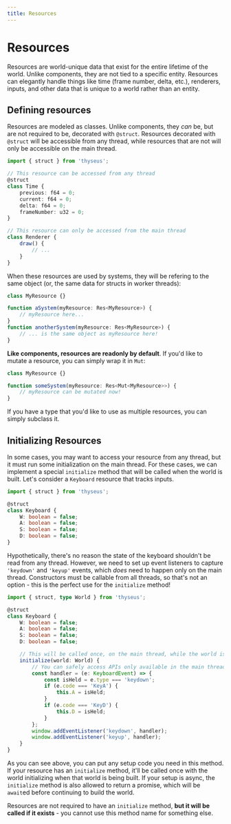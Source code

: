 ```yaml
---
title: Resources
---
```



# Resources

Resources are world-unique data that exist for the entire lifetime of the world.
Unlike components, they are not tied to a specific entity. Resources can
elegantly handle things like time (frame number, delta, etc.), renderers,
inputs, and other data that is unique to a world rather than an entity.

## Defining resources

Resources are modeled as classes. Unlike components, they _can_ be, but are not
required to be, decorated with `@struct`. Resources decorated with `@struct`
will be accessible from any thread, while resources that are not will only be
accessible on the main thread.

```ts
import { struct } from 'thyseus';

// This resource can be accessed from any thread
@struct
class Time {
	previous: f64 = 0;
	current: f64 = 0;
	delta: f64 = 0;
	frameNumber: u32 = 0;
}

// This resource can only be accessed from the main thread
class Renderer {
	draw() {
		// ...
	}
}
```

When these resources are used by systems, they will be refering to the same
object (or, the same data for structs in worker threads):

```ts
class MyResource {}

function aSystem(myResource: Res<MyResource>) {
	// myResource here...
}
function anotherSystem(myResource: Res<MyResource>) {
	// ... is the same object as myResource here!
}
```

**Like components, resources are readonly by default**. If you'd like to mutate
a resource, you can simply wrap it in `Mut`:

```ts
class MyResource {}

function someSystem(myResource: Res<Mut<MyResource>>) {
	// myResource can be mutated now!
}
```

<Callout type="tip">
	If you have a type that you'd like to use as multiple resources, you can
	simply subclass it.
</Callout>

## Initializing Resources

In some cases, you may want to access your resource from any thread, but it must
run some initialization on the main thread. For these cases, we can implement a
special `initialize` method that will be called when the world is built. Let's
consider a `Keyboard` resource that tracks inputs.

```ts
import { struct } from 'thyseus';

@struct
class Keyboard {
	W: boolean = false;
	A: boolean = false;
	S: boolean = false;
	D: boolean = false;
}
```

Hypothetically, there's no reason the state of the keyboard shouldn't be read
from any thread. However, we need to set up event listeners to capture
`'keydown'` and `'keyup'` events, which _does_ need to happen only on the main
thread. Constructors must be callable from all threads, so that's not an
option - this is the perfect use for the `initialize` method!

```ts
import { struct, type World } from 'thyseus';

@struct
class Keyboard {
	W: boolean = false;
	A: boolean = false;
	S: boolean = false;
	D: boolean = false;

	// This will be called once, on the main thread, while the world is being built.
	initialize(world: World) {
		// You can safely access APIs only available in the main thread here.
		const handler = (e: KeyboardEvent) => {
			const isHeld = e.type === 'keydown';
			if (e.code === 'KeyA') {
				this.A = isHeld;
			}
			if (e.code === 'KeyD') {
				this.D = isHeld;
			}
		};
		window.addEventListener('keydown', handler);
		window.addEventListener('keyup', handler);
	}
}
```

As you can see above, you can put any setup code you need in this method. If
your resource has an `initialize` method, it'll be called once with the world
initializing when that world is being built. If your setup is async, the
`initialize` method is also allowed to return a promise, which will be `await`ed
before continuing to build the world.

Resources are not required to have an `initialize` method, **but it will be
called if it exists** - you cannot use this method name for something else.
